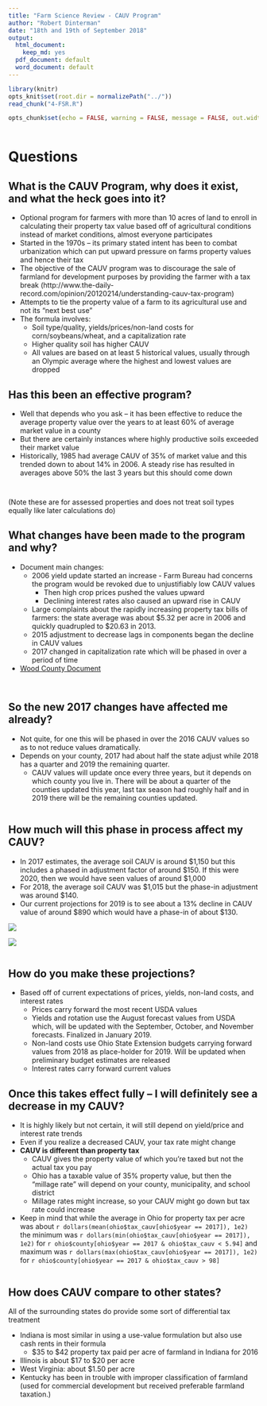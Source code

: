 ```yaml
---
title: "Farm Science Review - CAUV Program"
author: "Robert Dinterman"
date: "18th and 19th of September 2018"
output:
  html_document:
    keep_md: yes
  pdf_document: default
  word_document: default
---
```


```r
library(knitr)
opts_knit$set(root.dir = normalizePath("../"))
read_chunk("4-FSR.R")
```

```r
opts_chunk$set(echo = FALSE, warning = FALSE, message = FALSE, out.width = "100%")
```

```r
```

# Questions

## What is the CAUV Program, why does it exist, and what the heck goes into it?

- Optional program for farmers with more than 10 acres of land to enroll in calculating their property tax value based off of agricultural conditions instead of market conditions, almost everyone participates
- Started in the 1970s -- its primary stated intent has been to combat urbanization which can put upward pressure on farms property values and hence their tax
- The objective of the CAUV program was to discourage the sale of farmland for development purposes by providing the farmer with a tax break (http://www.the-daily-record.com/opinion/20120214/understanding-cauv-tax-program)
- Attempts to tie the property value of a farm to its agricultural use and not its "next best use"
- The formula involves:
    - Soil type/quality, yields/prices/non-land costs for corn/soybeans/wheat, and a capitalization rate
    - Higher quality soil has higher CAUV
    - All values are based on at least 5 historical values, usually through an Olympic average where the highest and lowest values are dropped

## Has this been an effective program?

- Well that depends who you ask -- it has been effective to reduce the average property value over the years to at least 60% of average market value in a county
- But there are certainly instances where highly productive soils exceeded their market value
- Historically, 1985 had average CAUV of 35% of market value and this trended down to about 14% in 2006. A steady rise has resulted in averages above 50% the last 3 years but this should come down

```r
```

```r
```

(Note these are for assessed properties and does not treat soil types equally like later calculations do)

## What changes have been made to the program and why?

- Document main changes:
    - 2006 yield update started an increase - Farm Bureau had concerns the program would be revoked due to unjustifiably low CAUV values
        - Then high crop prices pushed the values upward
        - Declining interest rates also caused an upward rise in CAUV
    - Large complaints about the rapidly increasing property tax bills of farmers: the state average was about \$5.32 per acre in 2006 and quickly quadrupled to \$20.63 in 2013.
    - 2015 adjustment to decrease lags in components began the decline in CAUV values
    - 2017 changed in capitalization rate which will be phased in over a period of time
- [Wood County Document](http://www.co.wood.oh.us/auditor/pdfs/2015/CAUV/History%20of%20CAUV.pdf)

```r
```

```r
```

## So the new 2017 changes have affected me already?

- Not quite, for one this will be phased in over the 2016 CAUV values so as to not reduce values dramatically.
- Depends on your county, 2017 had about half the state adjust while 2018 has a quarter and 2019 the remaining quarter.
    - CAUV values will update once every three years, but it depends on which county you live in. There will be about a quarter of the counties updated this year, last tax season had roughly half and in 2019 there will be the remaining counties updated.

```r
```

## How much will this phase in process affect my CAUV?

- In 2017 estimates, the average soil CAUV is around \$1,150 but this includes a phased in adjustment factor of around \$150. If this were 2020, then we would have seen values of around \$1,000
- For 2018, the average soil CAUV was \$1,015 but the phase-in adjustment was around \$140.
- Our current projections for 2019 is to see about a 13\% decline in CAUV value of around \$890 which would have a phase-in of about \$130.

![](../3-proj/figures/cauv_expected_projections_2019.png)

![](../3-proj/figures/cauv_expected_phase_in_2019.png)

```r
```

## How do you make these projections?

- Based off of current expectations of prices, yields, non-land costs, and interest rates
    - Prices carry forward the most recent USDA values
    - Yields and rotation use the August forecast values from USDA which, will be updated with the September, October, and November forecasts. Finalized in January 2019.
    - Non-land costs use Ohio State Extension budgets carrying forward values from 2018 as place-holder for 2019. Will be updated when preliminary budget estimates are released
    - Interest rates carry forward current values

## Once this takes effect fully -- I will definitely see a decrease in my CAUV?

- It is highly likely but not certain, it will still depend on yield/price and interest rate trends
- Even if you realize a decreased CAUV, your tax rate might change
- **CAUV is different than property tax**
    - CAUV gives the property value of which you're taxed but not the actual tax you pay
    - Ohio has a taxable value of 35% property value, but then the "millage rate" will depend on your county, municipality, and school district
    - Millage rates might increase, so your CAUV might go down but tax rate could increase
- Keep in mind that while the average in Ohio for property tax per acre was about `r dollars(mean(ohio$tax_cauv[ohio$year == 2017]), 1e2)` the minimum was `r dollars(min(ohio$tax_cauv[ohio$year == 2017]), 1e2)` for `r ohio$county[ohio$year == 2017 & ohio$tax_cauv < 5.94]` and maximum was `r dollars(max(ohio$tax_cauv[ohio$year == 2017]), 1e2)` for `r ohio$county[ohio$year == 2017 & ohio$tax_cauv > 98]`

```r
```

## How does CAUV compare to other states?

All of the surrounding states do provide some sort of differential tax treatment

- Indiana is most similar in using a use-value formulation but also use cash rents in their formula
    - \$35 to \$42 property tax paid per acre of farmland in Indiana for 2016 
- Illinois is about \$17 to \$20 per acre
- West Virginia: about \$1.50 per acre
- Kentucky has been in trouble with improper classification of farmland (used for commercial development but received preferable farmland taxation.)

```r
```